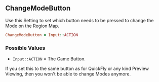 ## ChangeModeButton

Use this Setting to set which button needs to be pressed to change the Mode on the Region Map.

```ruby
ChangeModeButton = Input::ACTION
```
### Possible Values

- `Input::ACTION` = The Game Button.

<Callout type="attention">
  If you set this to the same button as for QuickFly or any kind Preview Viewing, then you won't be able to change Modes anymore.
</Callout>